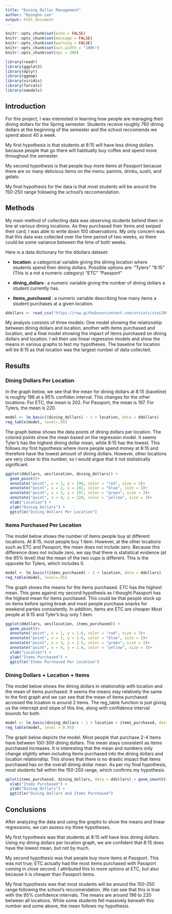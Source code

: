```yaml
---
title: "Dining Dollar Management"
author: "Byongho Lee"
output: html_document
---
```


```r
knitr::opts_chunk$set(echo = FALSE)
knitr::opts_chunk$set(message = FALSE)
knitr::opts_chunk$set(warning = FALSE)
knitr::opts_chunk$set(out.width = "100%")
knitr::opts_chunk$set(dpi = 300)

library(readr)
library(ggplot2)
library(dplyr)
library(ggmap)
library(viridis)
library(forcats)
library(smodels)
```

## Introduction

For this project, I was interested in learning how people are managing their dining dollars for the Spring semester. Students receive roughly 760 dining dollars at the beginning of the semester and the school reccomends we spend about 40 a week. 

My first hypothesis is that students at 8:15 will have less dining dollars because people that go there will habitually buy coffee and spend more throughout the semester. 

My second hypothesis is that people buy more items at Passport because there are so many delicious items on the menu: paninis, drinks, sushi, and gelato. 

My final hypothesis for the data is that most students will be around the 150-250 range following the school's reccomendation.

## Methods

My main method of collecting data was observing students behind them in line at various dining locations. As they purchased their items and swiped their card, I was able to write down 100 observations. My only concern was that this data was collected over the time period of two weeks, so there could be some variance between the time of both weeks. 

Here is a data dictionary for the ddollars dataset:

- **location**: a categorical variable giving the dining location where students spend their dining dollars. Possible options are: 
"Tylers"
"8:15" (This is a not a numeric category) 
"ETC"
"Passport"

- **dining_dollars **: a numeric variable giving the number of dining dollars a student currently has.
- **items_purchased **: a numeric variable describing how many items a student purchases at a given location. 

```r
ddollars <- read_csv("https://raw.githubusercontent.com/urstats/stat209-s18-byongholee/master/dining_dollar_management.csv")
```
My analysis consists of three models: One model showing the relationship between dining dollars and location, another with items purchased and location, and a final model showing the impact of items purchased on dining dollars and location. I wil then use linear regression models and show the means in various graphs to test my hypotheses. The baseline for location will be 8:15 as that location was the largest number of data collected. 

## Results

### Dining Dollars Per Location

In the graph below, we see that the mean for dining dollars at 8:15 (baseline) is roughly 196 at a 95% confiden interval. This changes for the other locations: For ETC, the mean is 202. For Passport, the mean is 197. For Tylers, the mean is 220. 

```r
model <- lm_basic((dining_dollars) ~ 1 + location, data = ddollars)
reg_table(model, level=.95)
```

The graph below shows the data points of dining dollars per location. The colored points show the mean based on the regression model. It seems Tyler's has the highest dining dollar mean, while 8:15 has the lowest. This follows my first hypothesis where more people spend money at 8:15 and therefore have the lowest amount of dining dollars. However, other locations are very close to this number, so I would argue that it not statistically significant. 

```r
ggplot(ddollars, aes(location, dining_dollars)) +
  geom_point()+
  annotate("point", x = 1, y = 196, color = "red", size = 3)+
  annotate("point", x = 2, y = 202, color = "blue", size = 3)+
  annotate("point", x = 3, y = 197, color = "green", size = 3)+
  annotate("point", x = 4, y = 220, color = "yellow", size = 3)+
  xlab("Location") +
  ylab("Dining Dollars") +
  ggtitle("Dining Dollars Per Location")
```

### Items Purchased Per Location 

The model below shows the number of items people buy at different locations. At 8:15, most people buy 1 item. However, at the other locations such as ETC and Passport, the mean does not include zero. Because this difference does not include zero, we say that there is statistical evidence (at the 95% level) that the mean of the two cups is different. This is the opposite for Tylers, which includes 0. 

```r
model <- lm_basic((items_purchased) ~ 1 + location, data = ddollars)
reg_table(model, level=.95)
```
The graph shows the means for the items purchased. ETC has the highest mean. This goes against my second hypothesis as I thought Passport has the highest mean for items purchased. This could be that people stock up on items before spring break and most people purchase snacks for weekend parties consistently. In addition, items are ETC are cheaper  Most people at 8:15 and Tyler's buy only 1 item. 

```r
ggplot(ddollars, aes(location, items_purchased)) +
  geom_point()+
  annotate("point", x = 1, y = 1.6, color = "red", size = 3)+
  annotate("point", x = 2, y = 2.6, color = "blue", size = 3)+
  annotate("point", x = 3, y = 2.5, color = "green", size = 3)+
  annotate("point", x = 4, y = 1.8, color = "yellow", size = 3)+
  xlab("Location") +
  ylab("Items Purchased") +
  ggtitle("Items Purchased Per Location")
```

### Dining Dollars + Location + Items 

The model below shows the dining dollars in relationship with location and the mean of items purchased. It seems the means stay relatively the same to the first graph and we can see that the mean of items purchased acrossed the lcoation is around 2 items. The reg_table function is just giving us the intercept and slope of this line, along with confidence interval bounds for both.

```r
model <- lm_basic(dining_dollars ~ 1 + location + items_purchased, data = ddollars)
reg_table(model, level = 0.95)
```
The graph below depicts the model. Most people that purchase 2-4 items have between 100-300 dining dollars. The mean stays consistent as items purchased increases. It is interesting that the mean and numbers only change slightly when including items purchased into the dining dollars and location relationship. This shows that there is no drastic impact that items purchased has on the overall dining dollar mean. As per my final hypothesis, most students fall within the 150-250 range, which confirms my hypothesis. 

```r
qplot(items_purchased, dining_dollars, data = ddollars) + geom_smooth(method = "lm")+
  xlab("Items Purchased") +
  ylab("Dining Dollars") +
  ggtitle("Dining Dollars and Items Purchased")
```

## Conclusions

After analyzing the data and using the graphs to show the means and linear regressions, we can assess my three hypotheses. 


My first hypothesis was that students at 8:15 will have less dining dollars. Using my dining dollars per location graph, we are confident that 8:15 does have the lowest mean, but not by much. 

My second hypothesis was that people buy more items at Passport. This was not true; ETC actually had the most items purchased with Passport coming in close second. I attributed this to more options at ETC, but also because it is cheaper than Passport items. 

My final hypothesis was that most students will be around the 150-250 range following the school's reccomendation. We can see that this is true with the 95% confidence intervals. The means are around 196 to 220 between all locations. While some students fell massively beneath this number and some above, the mean follows my hypothesis. 




